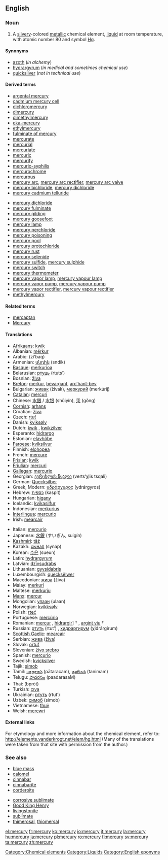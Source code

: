 {{see|Mercury}}
==English==
{{elements|Hg|gold|Au|thallium|Tl}}

===Noun===
{{en-noun-unc}}
{{wikipedia|Mercury (element)}}

#A [[silvery]]-colored [[metallic]] chemical element, [[liquid]] at room temperature, with atomic number 80 and symbol [[Hg]].

====Synonyms====
*[[azoth]] (''in alchemy'')
*[[hydrargyrum]] (''in medical and sometimes chemical use'')
*[[quicksilver]] (''not in technical use'')

====Derived terms====
{{top2}}
*[[argental mercury]]
*[[cadmium mercury cell]]
*[[dichloromercury]]
*[[dimercury]]
*[[dimethylmercury]]
*[[eka-mercury]]
*[[ethylmercury]]
*[[fulminate of mercury]]
*[[mercurate]]
*[[mercurial]]
*[[mercuriate]]
*[[mercuric]]
*[[mercurify]]
*[[mercurio-syphilis]]
*[[mercurochrome]]
*[[mercurous]]
*[[mercury arc]], [[mercury arc rectifier]], [[mercury arc valve]]
*[[mercury bichloride]], [[mercury dichloride]]
*[[mercury cadmium telluride]]
{{mid2}}
*[[mercury dichloride]]
*[[mercury fulminate]]
*[[mercury gilding]]
*[[mercury goosefoot]]
*[[mercury lamp]]
*[[mercury perchloride]]
*[[mercury poisoning]]
*[[mercury pool]]
*[[mercury protochloride]]
*[[mercury rust]]
*[[mercury selenide]]
*[[mercury sulfide]], [[mercury sulphide]]
*[[mercury switch]]
*[[mercury thermometer]]
*[[mercury vapor lamp]], [[mercury vapour lamp]]
*[[mercury vapor pump]], [[mercury vapour pump]]
*[[mercury vapor rectifier]], [[mercury vapour rectifier]]
*[[methylmercury]]
{{bottom}}

====Related terms====
*[[mercaptan]]
*[[Mercury]]

====Translations====
{{top}}
*[[Afrikaans]]: [[kwik]]
*Albanian: [[mërkur]]
*Arabic: {{ARchar|[[زئبق]]}} (zí’baq) {{m}}
*Armenian: [[սնդիկ]] (sndik)
*[[Basque]]: [[merkurioa]]
*Belarusian: [[ртуць]] (rtuts’)
*Bosnian: [[živa]]
*[[Breton]]: [[merkur]], [[bevargant]], [[arc'hant-bev]] {{m}}
*Bulgarian: [[живак]] (živak), [[меркурий]] (merkúrij) {{m}}
*[[Catalan]]: [[mercuri]]
*Chinese: [[水銀]] / [[水银]] (shǔiyín), [[汞]]  (gǒng)
*[[Cornish]]: [[arhans]]
*Croatian: [[živa]]
*Czech: [[rtuť]]
*Danish: [[kviksølv]]
*Dutch: [[kwik]] {{n}}, [[kwikzilver]] {{n}}
*Esperanto: [[hidrargo]]
*Estonian: [[elavhõbe]]
*[[Faroese]]: [[kviksilvur]]
*Finnish: [[elohopea]]
*French: [[mercure]] {{m}}
*[[Frisian]]: [[kwik]] {{n}}
*[[Friulian]]: [[mercuri]]
*[[Gallegan]]: [[mercurio]]
*Georgian: [[ვერცხლის წყალი]] (verts‘χlis tsqali)
*German: [[Quecksilber]] {{m}}
*Greek, Modern: [[υδράργυρος]] (ydrárgyros) {{m}}
*Hebrew: [[כספית]] (kaspit) {{f}}
*Hungarian: [[higany]]
*Icelandic: [[kvikasilfur]]
*Indonesian: [[merkurius]]
*[[Interlingua]]: [[mercurio]]
*Irish: [[mearcair]]
{{mid}}
*Italian: [[mercurio]] {{m}}
*Japanese: [[水銀]] (すいぎん, suigín)
*[[Kashmiri]]: [[tãź]]
*Kazakh: [[сынап]] (synap)
*Korean: [[수은]] (sueun)
*Latin: [[hydrargyrum]] {{n}}
*Latvian: [[dzīvsudrabs]]
*Lithuanian: [[gyvsidabris]] {{m}}
*Luxembourgish: [[quecksëlwer]]
*Macedonian: [[жива]] (živa) {{f}}
*Malay: [[merkuri]]
*Maltese: [[merkurju]]
*[[Manx]]: [[mercur]]
*Mongolian: [[улаан]] (ulaan)
*Norwegian: [[kvikksølv]]
*Polish: [[rtęć]] {{f}}
*Portuguese: [[mercúrio]] {{m}}
*Romanian: [[mercur]] {{n}}, [[hidrargir]]] † {{n}}, [[argint viu]] †
*Russian: [[ртуть]] (rtut’) {{f}}, [[хидраргирум]] (χidrárgirum) {{m}}
*[[Scottish Gaelic]]: [[mearcair]]
*Serbian: [[жива]] ([[živa]]) {{f}}
*Slovak: [[ortuť]] {{f}}
*Slovenian: [[živo srebro]] {{n}}
*Spanish: [[mercurio]] {{m}}
*Swedish: [[kvicksilver]]
*Tajik: [[simob]]
*Tamil: [[பாதரசம்]] (pātaracam), [[தனிமம்]] (tanimam)
*Telugu: [[పాదరసం]] (paadarasaM)
*Thai: {{THchar|[[ปรอท]]}} (bpròt)
*Turkish: [[cıva]]
*Ukrainian: [[ртуть]] (rtut’)
*Uzbek: [[симоб]] (simob)
*Vietnamese: [[thuỷ]]
*Welsh: [[mercwri]]
{{bottom}}

====External links====
For etymology and more information about the chemical element, refer to:
http://elements.vanderkrogt.net/elem/hg.html
(Many of the translations were taken from that site with permission from the author.)

===See also===
{{top2}}
*[[blue mass]]
*[[calomel]]
*[[cinnabar]]
*[[cinnabarite]]
*[[corderoite]]
{{mid2}}
*[[corrosive sublimate]]
*[[Good King Henry]]<!-- the plant ''mercury''-->
*[[livingstonite]]
*[[sublimate]]
*[[thimerosal]], [[thiomersal]]
{{bottom}}

[[Category:Chemical elements]]
[[Category:Liquids]]
[[Category:English eponyms]]

[[el:mercury]]
[[fr:mercury]]
[[ko:mercury]]
[[io:mercury]]
[[it:mercury]]
[[la:mercury]]
[[hu:mercury]]
[[ja:mercury]]
[[pl:mercury]]
[[ro:mercury]]
[[fi:mercury]]
[[sv:mercury]]
[[ta:mercury]]
[[zh:mercury]]